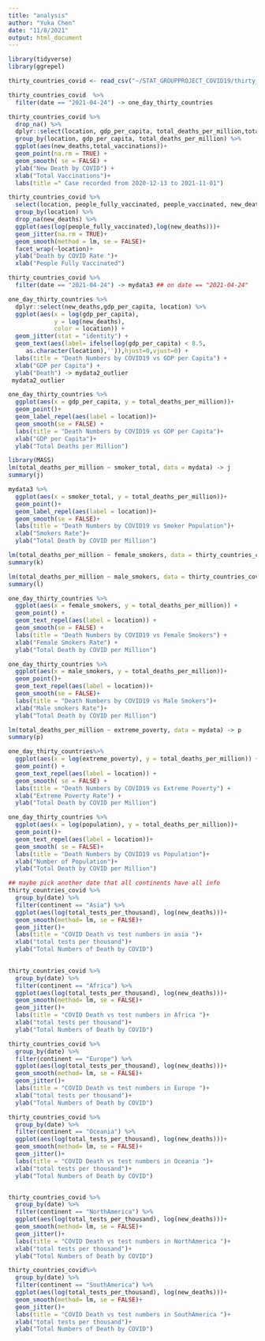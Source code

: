 ```yaml
---
title: "analysis"
author: "Yuka Chen"
date: "11/8/2021"
output: html_document
---
```

```r
library(tidyverse)
library(ggrepel)
```

```r
thirty_countries_covid <- read_csv("~/STAT_GROUPPROJECT_COVID19/thirty_countries_covid.csv")
```

```r
thirty_countries_covid  %>%
  filter(date == "2021-04-24") -> one_day_thirty_countries
```


```r
thirty_countries_covid %>% 
  drop_na() %>% 
  dplyr::select(location, gdp_per_capita, total_deaths_per_million,total_vaccinations,new_deaths) %>% 
  group_by(location, gdp_per_capita, total_deaths_per_million) %>% 
  ggplot(aes(new_deaths,total_vaccinations))+
  geom_point(na.rm = TRUE) +
  geom_smooth( se = FALSE) +
  ylab("New Death by COVID") +
  xlab("Total Vaccinations")+
  labs(title =" Case recorded from 2020-12-13 to 2021-11-01")
```







```r
thirty_countries_covid %>% 
  select(location, people_fully_vaccinated, people_vaccinated, new_deaths) %>% 
  group_by(location) %>% 
  drop_na(new_deaths) %>% 
  ggplot(aes(log(people_fully_vaccinated),log(new_deaths)))+
  geom_jitter(na.rm = TRUE)+
  geom_smooth(method = lm, se = FALSE)+
  facet_wrap(~location)+
  ylab("Death by COVID Rate ")+
  xlab("People Fully Vaccinated")
```

```r
thirty_countries_covid %>% 
  filter(date == "2021-04-24") -> mydata3 ## on date == "2021-04-24"
```


```r
one_day_thirty_countries %>% 
  dplyr::select(new_deaths,gdp_per_capita, location) %>% 
  ggplot(aes(x = log(gdp_per_capita), 
             y = log(new_deaths),
             color = location)) +
  geom_jitter(stat = "identity") +
  geom_text(aes(label= ifelse(log(gdp_per_capita) < 8.5,
     as.character(location),'')),hjust=0,vjust=0) +
  labs(title = "Death Numbers by COVID19 vs GDP per Capita") +
  xlab("GDP per Capita") +
  ylab("Death") -> mydata2_outlier
 mydata2_outlier
```

```r
one_day_thirty_countries %>% 
  ggplot(aes(x = gdp_per_capita, y = total_deaths_per_million))+
  geom_point()+
  geom_label_repel(aes(label = location))+
  geom_smooth(se = FALSE) +
  labs(title = "Death Numbers by COVID19 vs GDP per Capita")+
  xlab("GDP per Capita")+
  ylab("Total Deaths per Million")
```
```r
library(MASS)
lm(total_deaths_per_million ~ smoker_total, data = mydata) -> j
summary(j)
```

```r


mydata3 %>% 
  ggplot(aes(x = smoker_total, y = total_deaths_per_million))+
  geom_point()+
  geom_label_repel(aes(label = location))+
  geom_smooth(se = FALSE)+
  labs(title = "Death Numbers by COVID19 vs Smoker Population")+
  xlab("Smokers Rate")+
  ylab("Total Death by COVID per Million")
```
```r
lm(total_deaths_per_million ~ female_smokers, data = thirty_countries_covid) -> k
summary(k)

lm(total_deaths_per_million ~ male_smokers, data = thirty_countries_covid) -> l
summary(l)
```

```r
one_day_thirty_countries %>% 
  ggplot(aes(x = female_smokers, y = total_deaths_per_million)) +
  geom_point() +
  geom_text_repel(aes(label = location)) +
  geom_smooth(se = FALSE) +
  labs(title = "Death Numbers by COVID19 vs Female Smokers") +
  xlab("Female Smokers Rate") +
  ylab("Total Death by COVID per Million")


```


```r
one_day_thirty_countries %>% 
  ggplot(aes(x = male_smokers, y = total_deaths_per_million))+
  geom_point()+
  geom_text_repel(aes(label = location))+
  geom_smooth(se = FALSE)+
  labs(title = "Death Numbers by COVID19 vs Male Smokers")+
  xlab("Male smokers Rate")+
  ylab("Total Death by COVID per Million")
```

```r
lm(total_deaths_per_million ~ extreme_poverty, data = mydata) -> p
summary(p)
```


```r
one_day_thirty_countries%>% 
  ggplot(aes(x = log(extreme_poverty), y = total_deaths_per_million)) +
  geom_point() +
  geom_text_repel(aes(label = location)) +
  geom_smooth( se = FALSE) +
  labs(title = "Death Numbers by COVID19 vs Extreme Poverty") +
  xlab("Extreme Poverty Rate") +
  ylab("Total Death by COVID per Million")
```
```r
one_day_thirty_countries %>% 
  ggplot(aes(x = log(population), y = total_deaths_per_million))+
  geom_point()+
  geom_text_repel(aes(label = location))+
  geom_smooth( se = FALSE)+
  labs(title = "Death Numbers by COVID19 vs Population")+
  xlab("Number of Population")+
  ylab("Total Death by COVID per Million")

```

```r

## maybe pick another date that all continents have all info
thirty_countries_covid %>% 
  group_by(date) %>% 
  filter(continent == "Asia") %>% 
  ggplot(aes(log(total_tests_per_thousand), log(new_deaths)))+
  geom_smooth(method= lm, se = FALSE)+
  geom_jitter()+
  labs(title = "COVID Death vs test numbers in asia ")+
  xlab("total tests per thousand")+
  ylab("Total Numbers of Death by COVID")
  

thirty_countries_covid %>% 
  group_by(date) %>% 
  filter(continent == "Africa") %>% 
  ggplot(aes(log(total_tests_per_thousand), log(new_deaths)))+
  geom_smooth(method= lm, se = FALSE)+
  geom_jitter()+
  labs(title = "COVID Death vs test numbers in Africa ")+
  xlab("total tests per thousand")+
  ylab("Total Numbers of Death by COVID")

thirty_countries_covid %>% 
  group_by(date) %>% 
  filter(continent == "Europe") %>% 
  ggplot(aes(log(total_tests_per_thousand), log(new_deaths)))+
  geom_smooth(method= lm, se = FALSE)+
  geom_jitter()+
  labs(title = "COVID Death vs test numbers in Europe ")+
  xlab("total tests per thousand")+
  ylab("Total Numbers of Death by COVID")

thirty_countries_covid %>% 
  group_by(date) %>% 
  filter(continent == "Oceania") %>% 
  ggplot(aes(log(total_tests_per_thousand), log(new_deaths)))+
  geom_smooth(method= lm, se = FALSE)+
  geom_jitter()+
  labs(title = "COVID Death vs test numbers in Oceania ")+
  xlab("total tests per thousand")+
  ylab("Total Numbers of Death by COVID")


thirty_countries_covid %>% 
  group_by(date) %>% 
  filter(continent == "NorthAmerica") %>% 
  ggplot(aes(log(total_tests_per_thousand), log(new_deaths)))+
  geom_smooth(method= lm, se = FALSE)+
  geom_jitter()+
  labs(title = "COVID Death vs test numbers in NorthAmerica ")+
  xlab("total tests per thousand")+
  ylab("Total Numbers of Death by COVID")

thirty_countries_covid%>% 
  group_by(date) %>% 
  filter(continent == "SouthAmerica") %>% 
  ggplot(aes(log(total_tests_per_thousand), log(new_deaths)))+
  geom_smooth(method= lm, se = FALSE)+
  geom_jitter()+
  labs(title = "COVID Death vs test numbers in SouthAmerica ")+
  xlab("total tests per thousand")+
  ylab("Total Numbers of Death by COVID")



```

